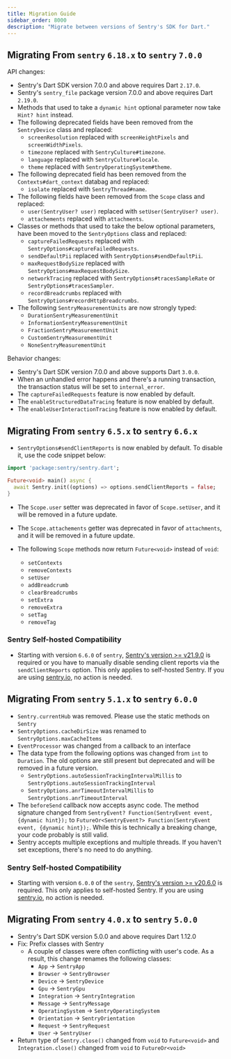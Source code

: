 ```yaml
---
title: Migration Guide
sidebar_order: 8000
description: "Migrate between versions of Sentry's SDK for Dart."
---
```


## Migrating From `sentry` `6.18.x` to `sentry` `7.0.0`

API changes:

- Sentry's Dart SDK version 7.0.0 and above requires Dart `2.17.0`.
- Sentry's `sentry_file` package version 7.0.0 and above requires Dart `2.19.0`.
- Methods that used to take a `dynamic hint` optional parameter now take `Hint? hint` instead.
- The following deprecated fields have been removed from the `SentryDevice` class and replaced:
  - `screenResolution` replaced with `screenHeightPixels` and `screenWidthPixels`.
  - `timezone` replaced with `SentryCulture#timezone`.
  - `language` replaced with `SentryCulture#locale`.
  - `theme` replaced with `SentryOperatingSystem#theme`.
- The following deprecated field has been removed from the `Contexts#dart_context` databag and replaced:
  - `isolate` replaced with `SentryThread#name`.
- The following fields have been removed from the `Scope` class and replaced:
  - `user(SentryUser? user)` replaced with `setUser(SentryUser? user)`.
  - `attachements` replaced with `attachments`.
- Classes or methods that used to take the below optional parameters, have been moved to the `SentryOptions` class and replaced:
  - `captureFailedRequests` replaced with `SentryOptions#captureFailedRequests`.
  - `sendDefaultPii` replaced with `SentryOptions#sendDefaultPii`.
  - `maxRequestBodySize` replaced with `SentryOptions#maxRequestBodySize`.
  - `networkTracing` replaced with `SentryOptions#tracesSampleRate` or `SentryOptions#tracesSampler`.
  - `recordBreadcrumbs` replaced with `SentryOptions#recordHttpBreadcrumbs`.
- The following `SentryMeasurementUnits` are now strongly typed:
  - `DurationSentryMeasurementUnit`
  - `InformationSentryMeasurementUnit`
  - `FractionSentryMeasurementUnit`
  - `CustomSentryMeasurementUnit`
  - `NoneSentryMeasurementUnit`

Behavior changes:

- Sentry's Dart SDK version 7.0.0 and above supports Dart `3.0.0`.
- When an unhandled error happens and there's a running transaction, the transaction status will be set to `internal_error`.
- The `captureFailedRequests` feature is now enabled by default.
- The `enableStructuredDataTracing` feature is now enabled by default.
- The `enableUserInteractionTracing` feature is now enabled by default.

## Migrating From `sentry` `6.5.x` to `sentry` `6.6.x`

- `SentryOptions#sendClientReports` is now enabled by default. To disable it, use the code snippet below:

```dart
import 'package:sentry/sentry.dart';

Future<void> main() async {
  await Sentry.init((options) => options.sendClientReports = false;
}
```

- The `Scope.user` setter was deprecated in favor of `Scope.setUser`, and it will be removed in a future update.

- The `Scope.attachements` getter was deprecated in favor of `attachments`, and it will be removed in a future update.

- The following `Scope` methods now return `Future<void>` instead of `void`:
  - `setContexts`
  - `removeContexts`
  - `setUser`
  - `addBreadcrumb`
  - `clearBreadcrumbs`
  - `setExtra`
  - `removeExtra`
  - `setTag`
  - `removeTag`

### Sentry Self-hosted Compatibility

- Starting with version `6.6.0` of `sentry`, [Sentry's version >= v21.9.0](https://github.com/getsentry/self-hosted/releases) is required or you have to manually disable sending client reports via the `sendClientReports` option. This only applies to self-hosted Sentry. If you are using [sentry.io](https://sentry.io), no action is needed.

## Migrating From `sentry` `5.1.x` to `sentry` `6.0.0`

- `Sentry.currentHub` was removed. Please use the static methods on `Sentry`
- `SentryOptions.cacheDirSize` was renamed to `SentryOptions.maxCacheItems`
- `EventProcessor` was changed from a callback to an interface
- The data type from the following options was changed from `int` to `Duration`. The old options are still present but deprecated and will be removed in a future version.
  - `SentryOptions.autoSessionTrackingIntervalMillis` to `SentryOptions.autoSessionTrackingInterval`
  - `SentryOptions.anrTimeoutIntervalMillis` to `SentryOptions.anrTimeoutInterval`
- The `beforeSend` callback now accepts async code. The method signature changed from `SentryEvent? Function(SentryEvent event, {dynamic hint});` to `FutureOr<SentryEvent?> Function(SentryEvent event, {dynamic hint});`. While this is technically a breaking change, your code probably is still valid.
- Sentry accepts multiple exceptions and multiple threads. If you haven't set exceptions, there's no need to do anything.

### Sentry Self-hosted Compatibility

- Starting with version `6.0.0` of the `sentry`, [Sentry's version >= v20.6.0](https://github.com/getsentry/self-hosted/releases) is required. This only applies to self-hosted Sentry. If you are using [sentry.io](https://sentry.io), no action is needed.

## Migrating From `sentry` `4.0.x` to `sentry` `5.0.0`

- Sentry's Dart SDK version 5.0.0 and above requires Dart 1.12.0
- Fix: Prefix classes with Sentry
  - A couple of classes were often conflicting with user's code.
    As a result, this change renames the following classes:
    - `App` -> `SentryApp`
    - `Browser` -> `SentryBrowser`
    - `Device` -> `SentryDevice`
    - `Gpu` -> `SentryGpu`
    - `Integration` -> `SentryIntegration`
    - `Message` -> `SentryMessage`
    - `OperatingSystem` -> `SentryOperatingSystem`
    - `Orientation` -> `SentryOrientation`
    - `Request` -> `SentryRequest`
    - `User` -> `SentryUser`
- Return type of `Sentry.close()` changed from `void` to `Future<void>` and `Integration.close()` changed from `void` to `FutureOr<void>`
